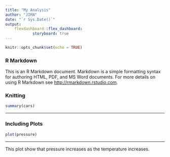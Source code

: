 ```yaml
---
title: "My Analysis"
author: "JIRN"
date: "`r Sys.Date()`"
output: 
    flexdashboard::flex_dashboard:
            storyboard: true
---
```


```r
knitr::opts_chunk$set(echo = TRUE)
```

### R Markdown

This is an R Markdown document. Markdown is a simple formatting syntax for authoring HTML, PDF, and MS Word documents. For more details on using R Markdown see <http://rmarkdown.rstudio.com>.

### Knitting

```r
summary(cars)
```

---

### Including Plots


```r
plot(pressure)
```

---

This plot show that pressure increases as the temperature increases.
